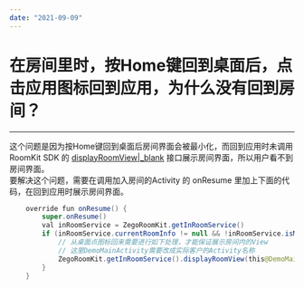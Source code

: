 ```yaml
---
date: "2021-09-09"
---
```

# 在房间里时，按Home键回到桌面后，点击应用图标回到应用，为什么没有回到房间？
---

这个问题是因为按Home键回到桌面后房间界面会被最小化，而回到应用时未调用 RoomKit SDK 的 [displayRoomView\|_blank](/article/api?doc=RoomKit_API~java_android~class~ZegoInRoomService#display-room-view) 接口展示房间界面，所以用户看不到房间界面。<br>
要解决这个问题，需要在调用加入房间的Activity 的 onResume 里加上下面的代码，在回到应用时展示房间界面。
```java
    override fun onResume() {
        super.onResume()
        val inRoomService = ZegoRoomKit.getInRoomService()
        if (inRoomService.currentRoomInfo != null && !inRoomService.isMinimized) {
            // 从桌面点图标回来需要进行如下处理，才能保证展示房间内的View
            // 这里DemoMainActivity需要改成实际客户的Activity名称
            ZegoRoomKit.getInRoomService().displayRoomView(this@DemoMainActivity) 
        }
    }

```